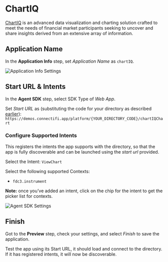 # ChartIQ
[ChartIQ](https://www.spglobal.com/market-intelligence/en/solutions/products/chartiq) is an advanced data visualization and charting solution crafted to meet the needs of financial market participants seeking to uncover and share insights derived from an extensive array of information.

## Application Name
In the **Application Info** step, set *Application Name* as `chartIQ`.

![Application Info Settings](../../../public/demos/imports/chartiq/info.png)

## Start URL & Intents

In the **Agent SDK** step, select SDK Type of *Web App*.

Set *Start URL* as (substituting the code for your directory as described [earlier](/Sandbox/Imports)): `https://demos.connectifi.app/platform/{YOUR_DIRECTORY_CODE}/chartIQChart`

### Configure Supported Intents
This registers the intents the app supports with the directory, so that the app is fully discoverable and can be launched using the *start url* provided.

Select the Intent: `ViewChart`

Select the following supported Contexts: 
- `fdc3.instrument`

**Note:** once you’ve added an intent, click on the chip for the intent to get the picker list for contexts.

![Agent SDK Settings](../../../public/demos/imports/chartiq/agent.png)

## Finish

Got to the **Preview** step, check your settings, and select *Finish* to save the application.  

Test the app using its Start URL, it should load and connect to the directory. If it has registered intents, it will now be discoverable.